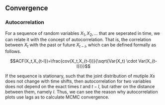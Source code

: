 ## Convergence

### Autocorrelation 

For a sequence of random variables $X_1,X_2,...$ that are seperated in time, we can relate it with the concept of autocorrelation. That is, the correlation between $X_t$ with the past or future $X_{t-l}$, which can be defined formally as follows.

$$ACF(X_t,X_{t-l})=\frac{cov(X_t,X_{t-l})}{\sqrt{Var(X_t) \cdot Var(X_{t-l})}}$$

If the sequence is stationary, such that the joint distribution of mutiple $Xs$ does not change with time shifts, then autocorrelation for two variables does not depend on the exact times $t$ and $t-l$, but rather on the distance between them, namely $l$. Thus, we can see the reason why autocorrelation plots use lags as to calculate MCMC convergence. 